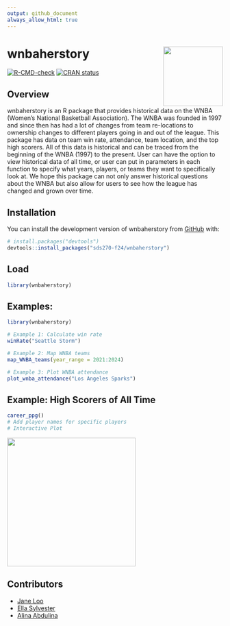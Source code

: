 ```yaml
---
output: github_document
always_allow_html: true
---
```


<!-- README.md is generated from README.Rmd. Please edit that file -->

# wnbaherstory <img src="data-raw/wnbaherstory.png" align="right" height="139"/>

<!-- badges: start -->
[![R-CMD-check](https://github.com/sds270-f24/wnbaherstory/actions/workflows/R-CMD-check.yaml/badge.svg)](https://github.com/sds270-f24/wnbaherstory/tree/main/.github/workflows/R-CMD-check.yaml) 
[![CRAN status](https://www.r-pkg.org/badges/version/wnbaherstory)](https://CRAN.R-project.org/package=wnbaherstory)
<!-- badges: end -->

## Overview

wnbaherstory is an R package that provides historical data on the WNBA (Women's National Basketball Association). The WNBA was founded in 1997 and since then has had a lot of changes from team re-locations to ownership changes to different players going in and out of the league. This package has data on team win rate, attendance, team location, and the top high scorers. All of this data is historical and can be traced from the beginning of the WNBA (1997) to the present. User can have the option to view historical data of all time, or user can put in parameters in each function to specify what years, players, or teams they want to specifically look at. We hope this package can not only answer historical questions about the WNBA but also allow for users to see how the league has changed and grown over time. 

## Installation
You can install the development version of wnbaherstory from
[GitHub](https://github.com/) with:

``` r
# install.packages("devtools")
devtools::install_packages("sds270-f24/wnbaherstory")
```

## Load
``` r
library(wnbaherstory)
```

## Examples:
```r
library(wnbaherstory)

# Example 1: Calculate win rate
winRate("Seattle Storm")

# Example 2: Map WNBA teams
map_WNBA_teams(year_range = 2021:2024)

# Example 3: Plot WNBA attendance
plot_wnba_attendance("Los Angeles Sparks")
```

## Example: High Scorers of All Time
```r
career_ppg()
# Add player names for specific players
# Interactive Plot
```
<img src="data-raw/screenshot.png" align="center" height="300"/>

## Contributors
- [Jane Loo](https://github.com/janeloo10)
- [Ella Sylvester](https://github.com/esylvester04)
- [Alina Abdulina](https://github.com/AlinaAbdulina)

